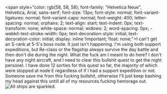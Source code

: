 <span style="color: rgb(58, 58, 58); font-family: "Helvetica Neue", Helvetica, Arial, sans-serif; font-size: 13px; font-style: normal; font-variant-ligatures: normal; font-variant-caps: normal; font-weight: 400; letter-spacing: normal; orphans: 2; text-align: start; text-indent: 0px; text-transform: none; white-space: normal; widows: 2; word-spacing: 0px; -webkit-text-stroke-width: 0px;  text-decoration-style: initial; text-decoration-color: initial; display: inline !important; float: none;">I can't get an S-rank at 5-5's boss node. It just isn't happening. I'm using both support expeditions, but Re-class or the flagship always survive the day battle and then don't die during the night. What the fuck am I meant to do here? I don't have any night aircraft, and I need to clear this bullshit quest </span>to get the night personel. I have done 12 sorties for this quest so far, the majority of which were stopped at node E regardless of if I had a support expedition or not. Someone save me from this fucking bullshit, otherwise I'll just keep bashing my head against this untill all of my resources fucking hemorage out.[[File:Please_fucking_save_me_from_B105.png|thumb|All ships are sparkled.]]<ac_metadata title="Saratoga B105 please help"> </ac_metadata>